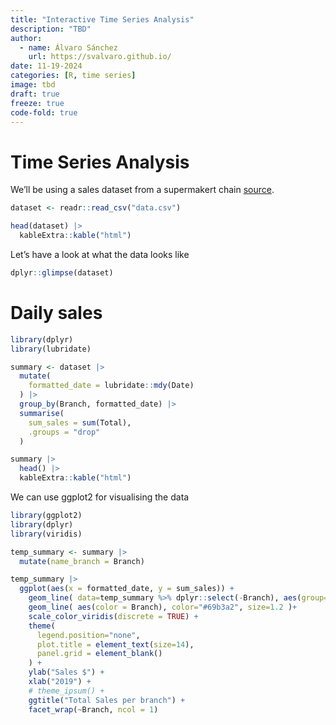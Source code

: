 ```yaml
---
title: "Interactive Time Series Analysis"
description: "TBD"
author:
  - name: Álvaro Sánchez
    url: https://svalvaro.github.io/
date: 11-19-2024
categories: [R, time series]
image: tbd
draft: true 
freeze: true
code-fold: true
---
```


# Time Series Analysis
We'll be using a sales dataset from a supermakert chain [source](https://www.kaggle.com/datasets/aungpyaeap/supermarket-sales?resource=download).

```r
dataset <- readr::read_csv("data.csv")
```

```r
head(dataset) |> 
  kableExtra::kable("html") 
```

Let's have a look at what the data looks like
```r
dplyr::glimpse(dataset)
```

# Daily sales
```r
library(dplyr)
library(lubridate)

summary <- dataset |> 
  mutate(
    formatted_date = lubridate::mdy(Date)
  ) |> 
  group_by(Branch, formatted_date) |>
  summarise(
    sum_sales = sum(Total),
    .groups = "drop"
  )

summary |> 
  head() |> 
  kableExtra::kable("html") 
```

We can use ggplot2 for visualising the data

```r
library(ggplot2)
library(dplyr)
library(viridis)

temp_summary <- summary |> 
  mutate(name_branch = Branch)

temp_summary |> 
  ggplot(aes(x = formatted_date, y = sum_sales)) +
    geom_line( data=temp_summary %>% dplyr::select(-Branch), aes(group=name_branch), color="grey", size=0.5, alpha=0.5) +
    geom_line( aes(color = Branch), color="#69b3a2", size=1.2 )+
    scale_color_viridis(discrete = TRUE) +
    theme(
      legend.position="none",
      plot.title = element_text(size=14),
      panel.grid = element_blank()
    ) +
    ylab("Sales $") +
    xlab("2019") +
    # theme_ipsum() +
    ggtitle("Total Sales per branch") +
    facet_wrap(~Branch, ncol = 1)
  

```